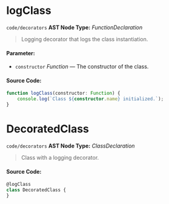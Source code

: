 
<Meta title="code/decorators" />

# logClass

`code/decorators`
**AST Node Type:** *FunctionDeclaration*

> Logging decorator that logs the class instantiation.

#### Parameter:

- `constructor` *Function* — The constructor of the class.

#### Source Code:

```ts
function logClass(constructor: Function) {
    console.log(`Class ${constructor.name} initialized.`);
}

```

# DecoratedClass

`code/decorators`
**AST Node Type:** *ClassDeclaration*

> Class with a logging decorator.

#### Source Code:

```ts
@logClass
class DecoratedClass {
}

```

